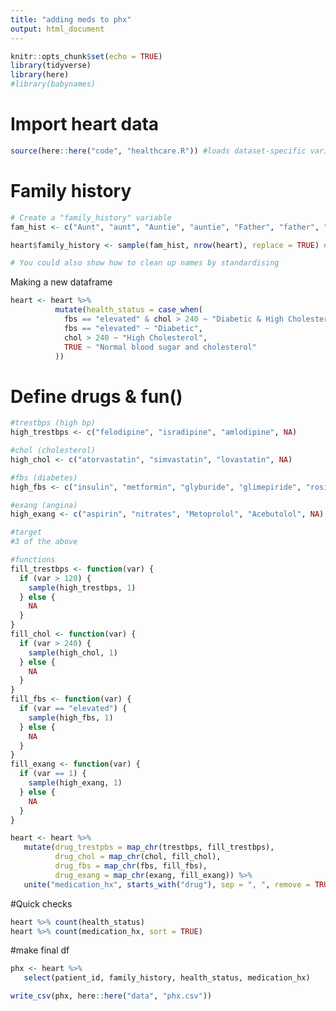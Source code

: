 ```yaml
---
title: "adding meds to phx"
output: html_document
---
```


```r
knitr::opts_chunk$set(echo = TRUE)
library(tidyverse)
library(here)
#library(babynames)
```

# Import heart data
```r
source(here::here("code", "healthcare.R")) #loads dataset-specific variables
```

# Family history
```r
# Create a "family_history" variable
fam_hist <- c("Aunt", "aunt", "Auntie", "auntie", "Father", "father", "Uncle", "uncle", "Grandmother", "grandmother", "Grandfather", "grandfather", "Mother", "mother")

heart$family_history <- sample(fam_hist, nrow(heart), replace = TRUE) # exercise idea: use Stringr to identify patients whose grandPARENTS have heart disease

# You could also show how to clean up names by standardising
```

Making a new dataframe
```r
heart <- heart %>% 
          mutate(health_status = case_when(
            fbs == "elevated" & chol > 240 ~ "Diabetic & High Cholesterol",
            fbs == "elevated" ~ "Diabetic",
            chol > 240 ~ "High Cholesterol",
            TRUE ~ "Normal blood sugar and cholesterol"
          ))
```

# Define drugs & fun()
```r
#trestbps (high bp)
high_trestbps <- c("felodipine", "isradipine", "amlodipine", NA)

#chol (cholesterol)
high_chol <- c("atorvastatin", "simvastatin", "lovastatin", NA)

#fbs (diabetes)
high_fbs <- c("insulin", "metformin", "glyburide", "glimepiride", "rosiglitazone", NA)

#exang (angina)
high_exang <- c("aspirin", "nitrates", "Metoprolol", "Acebutolol", NA)

#target
#3 of the above

#functions
fill_trestbps <- function(var) {
  if (var > 120) {
    sample(high_trestbps, 1)
  } else {
    NA
  }
}
fill_chol <- function(var) {
  if (var > 240) {
    sample(high_chol, 1)
  } else {
    NA
  }
}
fill_fbs <- function(var) {
  if (var == "elevated") {
    sample(high_fbs, 1)
  } else {
    NA
  }
}
fill_exang <- function(var) {
  if (var == 1) {
    sample(high_exang, 1)
  } else {
    NA
  }
}

heart <- heart %>% 
   mutate(drug_trestpbs = map_chr(trestbps, fill_trestbps), 
          drug_chol = map_chr(chol, fill_chol), 
          drug_fbs = map_chr(fbs, fill_fbs), 
          drug_exang = map_chr(exang, fill_exang)) %>% 
   unite("medication_hx", starts_with("drug"), sep = ", ", remove = TRUE, na.rm = TRUE)
```

#Quick checks
```r
heart %>% count(health_status) 
heart %>% count(medication_hx, sort = TRUE)

```

#make final df
```r

phx <- heart %>% 
   select(patient_id, family_history, health_status, medication_hx)

write_csv(phx, here::here("data", "phx.csv"))
```

